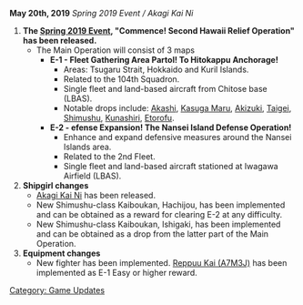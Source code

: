 '''May 20th, 2019''' ''Spring 2019 Event / Akagi Kai Ni''

# '''The [[Spring 2019 Event]], "Commence! Second Hawaii Relief Operation" has been released.'''
#* The Main Operation will consist of 3 maps
#** '''E-1 - Fleet Gathering Area Partol! To Hitokappu Anchorage!'''
#*** Areas: Tsugaru Strait, Hokkaido and Kuril Islands.
#*** Related to the 104th Squadron.
#*** Single fleet and land-based aircraft from Chitose base (LBAS).
#*** Notable drops include: [[Akashi]], [[Kasuga Maru]], [[Akizuki]], [[Taigei]], [[Shimushu]], [[Kunashiri]], [[Etorofu]].
#** '''E-2 - efense Expansion! The Nansei Island Defense Operation!'''
#*** Enhance and expand defensive measures around the Nansei Islands area.
#*** Related to the 2nd Fleet.
#*** Single fleet and land-based aircraft stationed at Iwagawa Airfield (LBAS).
# '''Shipgirl changes'''
#* [[Akagi|Akagi Kai Ni]] has been released.
#* New Shimushu-class Kaiboukan, Hachijou, has been implemented and can be obtained as a reward for clearing E-2 at any difficulty.
#* New Shimushu-class Kaiboukan, Ishigaki, has been implemented and can be obtained as a drop from the latter part of the Main Operation.
# '''Equipment changes'''
#* New fighter has been implemented. [[Reppuu Kai (A7M3J)]] has been implemented as E-1 Easy or higher reward.

[[Category: Game Updates]]